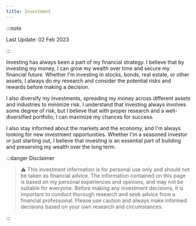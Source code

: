 ```yaml
---
title: Investment
---
```

:::note

Last Update: 02 Feb 2023

:::


Investing has always been a part of my financial strategy. 
I believe that by investing my money, I can grow my wealth over time and secure my financial future. 
Whether I'm investing in stocks, bonds, real estate, or other assets, I always do my research and consider the potential risks and rewards before making a decision.

I also diversify my investments, spreading my money across different assets and industries to minimize risk. 
I understand that investing always involves some degree of risk, but I believe that with proper research and a well-diversified portfolio, I can maximize my chances for success.

I also stay informed about the markets and the economy, and I'm always looking for new investment opportunities. 
Whether I'm a seasoned investor or just starting out, I believe that investing is an essential part of building and preserving my wealth over the long term.

:::danger Disclaimer

> :warning: This investment information is for personal use only and should not be taken as financial advice. 
The information contained on this page is based on my personal experiences and opinions, and may not be suitable for everyone. 
Before making any investment decisions, it is important to conduct thorough research and seek advice from a financial professional. 
Please use caution and always make informed decisions based on your own research and circumstances.

:::